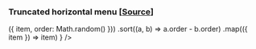 
<Meta title="Demo/TruncatedList" component={TruncatedList} />

### Truncated horizontal menu [[Source](https://github.com/mdingena/react-breakpoints-demo/tree/master/src/TruncatedList)]

<Story name="TruncatedList">
  <Resizer init='240px'>
    <TruncatedList
      items={
        items.map(item => ({ item, order: Math.random() }))
          .sort((a, b) => a.order - b.order)
          .map(({ item }) => item)
      }
    />
  </Resizer>
</Story>
